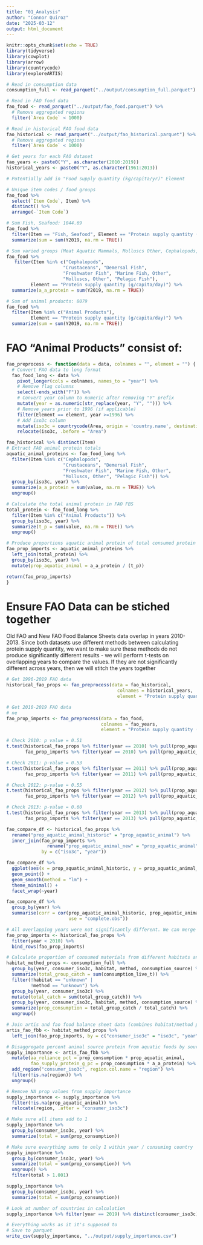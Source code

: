 ```yaml
---
title: "01_Analysis"
author: "Connor Quiroz"
date: "2025-03-12"
output: html_document
---
```


```r
knitr::opts_chunk$set(echo = TRUE)
library(tidyverse)
library(cowplot)
library(arrow)
library(countrycode)
library(exploreARTIS)
```

```r
# Read in consumption data
consumption_full <- read_parquet("../output/consumption_full.parquet")

# Read in FAO food data
fao_food <- read_parquet("../output/fao_food.parquet") %>% 
  # Remove aggregated regions
  filter(`Area Code` < 1000)

# Read in historical FAO food data
fao_historical <- read_parquet("../output/fao_historical.parquet") %>% 
  # Remove aggregated regions
  filter(`Area Code` < 1000)

# Get years for each FAO dataset
fao_years <- paste0("Y", as.character(2010:2019))
historical_years <- paste0("Y", as.character(1961:2013))

# Potentially add in "Food supply quantity (kg/capita/yr)" Element

# Unique item codes / food groups
fao_food %>%
  select(`Item Code`, Item) %>%
  distinct() %>%
  arrange(-`Item Code`)

# Sum Fish, Seafood: 1044.69
fao_food %>%
  filter(Item == "Fish, Seafood", Element == "Protein supply quantity (g/capita/day)") %>% #2960 item code is Fish, Seafood
  summarize(sum = sum(Y2019, na.rm = TRUE))

# Sum varied groups (Meat Aquatic Mammals, Molluscs Other, Cephalopods, Crustaceans, Marine Fish Other, Pelagic Fish, Demersal Fish, Freshwater Fish): 1041.89
fao_food %>%
   filter(Item %in% c("Cephalopods",
                     "Crustaceans", "Demersal Fish",
                     "Freshwater Fish", "Marine Fish, Other",
                     "Molluscs, Other", "Pelagic Fish"),
         Element == "Protein supply quantity (g/capita/day)") %>%
  summarize(a_a_protein = sum(Y2019, na.rm = TRUE))

# Sum of animal products: 8079
fao_food %>%
  filter(Item %in% c("Animal Products"),
         Element == "Protein supply quantity (g/capita/day)") %>%
  summarize(sum = sum(Y2019, na.rm = TRUE))
```
# FAO "Animal Products" consist of: 

```r
fao_preprocess <- function(data = data, colnames = "", element = "") {
  # Convert FAO data to long format
  fao_food_long <- data %>%
    pivot_longer(cols = colnames, names_to = "year") %>%
    # Remove flag columns
    select(-ends_with("F")) %>%
    # Convert year column to numeric after removing "Y" prefix
    mutate(year = as.numeric(str_replace(year, "Y", ""))) %>%
    # Remove years prior to 1996 (if applicable)
    filter(Element == element, year >=1996) %>%
    # Add iso3c column
    mutate(iso3c = countrycode(Area, origin = 'country.name', destination = 'iso3c')) %>%
    relocate(iso3c, .before = "Area") 

fao_historical %>% distinct(Item)
# Extract FAO animal protein totals
aquatic_animal_proteins <- fao_food_long %>%
  filter(Item %in% c("Cephalopods",
                     "Crustaceans", "Demersal Fish",
                     "Freshwater Fish", "Marine Fish, Other",
                     "Molluscs, Other", "Pelagic Fish")) %>%
  group_by(iso3c, year) %>%
  summarize(a_a_protein = sum(value, na.rm = TRUE)) %>%
  ungroup()

# Calculate the total animal protein in FAO FBS
total_protein <- fao_food_long %>%
  filter(Item %in% c("Animal Products")) %>%
  group_by(iso3c, year) %>%
  summarize(t_p = sum(value, na.rm = TRUE)) %>%
  ungroup()

# Produce proportions aquatic animal protein of total consumed protein
fao_prop_imports <- aquatic_animal_proteins %>% 
  left_join(total_protein) %>%
  group_by(iso3c, year) %>%
  mutate(prop_aquatic_animal = a_a_protein / (t_p))

return(fao_prop_imports)
}
```

# Ensure FAO Data can be stiched together

Old FAO and New FAO Food Balance Sheets data overlap in years 2010-2013. Since both datasets use different methods between calculating protein supply quantity, we want to make sure these methods do not produce significantly different results - we will perform t-tests on overlapping years to compare the values. If they are not significantly different across years, then we will stitch the years together

```r
# Get 1996-2019 FAO data
historical_fao_props <- fao_preprocess(data = fao_historical, 
                                         colnames = historical_years,
                                         element = "Protein supply quantity (g/capita/day)")

# Get 2010-2019 FAO data
# ne 
fao_prop_imports <- fao_preprocess(data = fao_food, 
                                   colnames = fao_years,
                                   element = "Protein supply quantity (g/capita/day)")

# Check 2010: p value = 0.51
t.test(historical_fao_props %>% filter(year == 2010) %>% pull(prop_aquatic_animal),
       fao_prop_imports %>% filter(year == 2010) %>% pull(prop_aquatic_animal))

# Check 2011: p-value = 0.53
t.test(historical_fao_props %>% filter(year == 2011) %>% pull(prop_aquatic_animal),
       fao_prop_imports %>% filter(year == 2011) %>% pull(prop_aquatic_animal))

# Check 2012: p-value = 0.55
t.test(historical_fao_props %>% filter(year == 2012) %>% pull(prop_aquatic_animal),
       fao_prop_imports %>% filter(year == 2012) %>% pull(prop_aquatic_animal))

# Check 2013: p-value = 0.60
t.test(historical_fao_props %>% filter(year == 2013) %>% pull(prop_aquatic_animal),
       fao_prop_imports %>% filter(year == 2013) %>% pull(prop_aquatic_animal))

fao_compare_df <- historical_fao_props %>%
  rename("prop_aquatic_animal_historic" = "prop_aquatic_animal") %>%
  inner_join(fao_prop_imports %>% 
               rename("prop_aquatic_animal_new" = "prop_aquatic_animal"),
             by = c("iso3c", "year"))

fao_compare_df %>%
  ggplot(aes(x = prop_aquatic_animal_historic, y = prop_aquatic_animal_new)) +
  geom_point() +
  geom_smooth(method = "lm") +
  theme_minimal() +
  facet_wrap(~year)

fao_compare_df %>%
  group_by(year) %>%
  summarise(corr = cor(prop_aquatic_animal_historic, prop_aquatic_animal_new,
                       use = "complete.obs"))

# All overlapping years were not significantly different. We can merge safely merge datasets
fao_prop_imports <- historical_fao_props %>% 
  filter(year < 2010) %>% 
  bind_rows(fao_prop_imports)
```


```r
# Calculate proportion of consumed materials from different habitats and methods
habitat_method_props <- consumption_full %>%
  group_by(year, consumer_iso3c, habitat, method, consumption_source) %>%
  summarize(total_group_catch = sum(consumption_live_t)) %>%
  filter(!habitat == "unknown" |
         !method == "unknown") %>%
  group_by(year, consumer_iso3c) %>%
  mutate(total_catch = sum(total_group_catch)) %>%
  group_by(year, consumer_iso3c, habitat, method, consumption_source) %>%
  summarize(prop_consumption = total_group_catch / total_catch) %>%
  ungroup()

# Join artis and fao food balance sheet data (combines habitat/method props to prop animal protein from fao)
artis_fao_fbb <- habitat_method_props %>% 
  left_join(fao_prop_imports, by = c("consumer_iso3c" = "iso3c", "year"))

# Disaggregate percent animal source protein from aquatic foods by source
supply_importance <- artis_fao_fbb %>%
  mutate(aa_reliance_pct = prop_consumption * prop_aquatic_animal, 
         fao_supply_protein_g_pc = prop_consumption * a_a_protein) %>%
  add_region("consumer_iso3c", region.col.name = "region") %>%
  filter(!is.na(region)) %>%
  ungroup()

# Remove NA prop values from supply importance
supply_importance <- supply_importance %>%
  filter(!is.na(prop_aquatic_animal)) %>%
  relocate(region, .after = "consumer_iso3c")

```

```r
# Make sure all items add to 1
supply_importance %>%
  group_by(consumer_iso3c, year) %>%
  summarize(total = sum(prop_consumption))

# Make sure everything sums to only 1 within year / consuming country
supply_importance %>%
  group_by(consumer_iso3c, year) %>%
  summarize(total = sum(prop_consumption)) %>%
  ungroup() %>%
  filter(total > 1.001)

supply_importance %>%
  group_by(consumer_iso3c, year) %>%
  summarize(total = sum(prop_consumption))

# Look at number of countries in calculation
supply_importance %>% filter(year == 2019) %>% distinct(consumer_iso3c)
```

```r
# Everything works as it it's supposed to
# Save to parquet
write_csv(supply_importance, "../output/supply_importance.csv")
```

